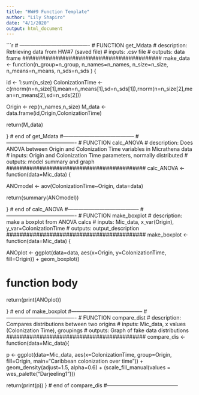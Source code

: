 ```yaml
---
title: "HW#9 Function Template"
author: "Lily Shapiro"
date: "4/1/2020"
output: html_document
---
```

```r
# ----------------------------------------
# FUNCTION get_Mdata
# description: Retrieving data from HW#7 (saved file)
# inputs: .csv file 
# outputs: data frame
##########################################
make_data <- function(n_group=n_group,
                      n_names=n_names,
                      n_size=n_size,
                      n_means=n_means,
                      n_sds=n_sds
                      ) {
  
  id <- 1:sum(n_size)
  ColonizationTime <- c(rnorm(n=n_size[1],mean=n_means[1],sd=n_sds[1]),rnorm(n=n_size[2],mean=n_means[2],sd=n_sds[2]))
  
  Origin <- rep(n_names,n_size)
  M_data <- data.frame(id,Origin,ColonizationTime)
  
return(M_data)

} # end of get_Mdata
#-----------------------------------------
# ----------------------------------------
# FUNCTION calc_ANOVA
# description: Does ANOVA between Origin and Colonization Time variables in Micrathena data
# inputs: Origin and Colonization Time parameters, normally distributed
# outputs: model summary and graph
##########################################
calc_ANOVA <- function(data=Mic_data) {
  
  ANOmodel <- aov(ColonizationTime~Origin, data=data)
  
return(summary(ANOmodel))

} # end of calc_ANOVA
#-----------------------------------------
# ----------------------------------------
# FUNCTION make_boxplot
# description: make a boxplot from ANOVA calcs 
# inputs: Mic_data, x_var(Origin), y_var=ColonizationTime 
# outputs: output_description
##########################################
make_boxplot <- function(data=Mic_data) {
   
   ANOplot <- ggplot(data=data, aes(x=Origin, y=ColonizationTime, fill=Origin)) + geom_boxplot()

# function body

return(print(ANOplot))

} # end of make_boxplot
#-----------------------------------------
# ----------------------------------------
# FUNCTION compare_dist
# description: Compares distributions between two origins
# inputs: Mic_data, x values (Colonization Time), groupings
# outputs: Graph of fake data distributions
##########################################
compare_dis <- function(data=Mic_data){
  
p <- ggplot(data=Mic_data, aes(x=ColonizationTime, group=Origin, fill=Origin, main="Caribbean colonization over time")) + 
  geom_density(adjust=1.5, alpha=0.6) + (scale_fill_manual(values = wes_palette("Darjeeling1")))
  

return(print(p))
}
# end of compare_dis
#-----------------------------------------